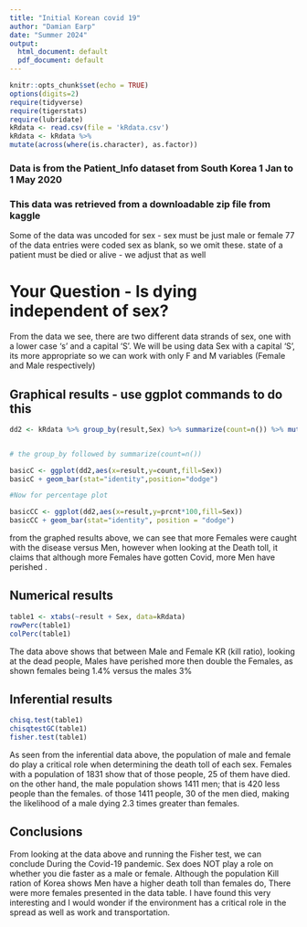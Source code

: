 ```yaml
---
title: "Initial Korean covid 19"
author: "Damian Earp"
date: "Summer 2024"
output:
  html_document: default
  pdf_document: default
---
```


```r
knitr::opts_chunk$set(echo = TRUE)
options(digits=2)
require(tidyverse)
require(tigerstats)
require(lubridate)
kRdata <- read.csv(file = 'kRdata.csv')
kRdata <- kRdata %>%
mutate(across(where(is.character), as.factor))

```
### Data is from the Patient_Info dataset from South Korea 1 Jan to 1 May 2020
### This data was retrieved from a downloadable zip file from kaggle

Some of the data was uncoded for sex - sex must be just male or female
77 of the data entries were coded sex  as blank, so we omit these.
state of a patient must be died or alive - we adjust that as well   
  
# Your Question - Is dying independent of sex?

From the data we see, there are two different data strands of sex, one with a lower case 's' and a capital 'S'. We will be using data Sex with a capital 'S', its more appropriate so we can work with only F and M variables (Female and Male respectively)





## Graphical results - use ggplot commands to do this  

```r
dd2 <- kRdata %>% group_by(result,Sex) %>% summarize(count=n()) %>% mutate(prcnt=count/sum(count))


# the group_by followed by summarize(count=n())

basicC <- ggplot(dd2,aes(x=result,y=count,fill=Sex))
basicC + geom_bar(stat="identity",position="dodge")

#Now for percentage plot

basicCC <- ggplot(dd2,aes(x=result,y=prcnt*100,fill=Sex)) 
basicCC + geom_bar(stat="identity", position = "dodge")
```

from the graphed results above, we can see that more Females were caught with the disease versus Men, however when looking at the Death toll, it  claims that although more Females have gotten Covid, more Men have perished .
  





  
## Numerical results

```r
table1 <- xtabs(~result + Sex, data=kRdata)
rowPerc(table1)
colPerc(table1)
```

The data above shows that between Male and Female KR (kill ratio), looking at the dead people, Males have perished more then double the Females, as shown females being 1.4% versus the males 3% 


## Inferential results 

```r
chisq.test(table1)
chisqtestGC(table1)
fisher.test(table1)
```

As seen from the inferential data above, the population of male and female do play a critical role when determining the death toll of each sex. Females with a population of 1831 show that of those people, 25 of them have died. on the other hand, the male population shows 1411 men; that is 420 less people than the females. of those 1411 people, 30 of the men died, making the likelihood of a male dying 2.3 times greater than females.


## Conclusions

From looking at the data above and running the Fisher test, we can conclude During the Covid-19 pandemic. Sex does NOT play a role on whether you die faster as a male or female. Although the population Kill ration of Korea shows Men have a higher death toll than females do, There were more females presented in the data table. I have found this very interesting and I would wonder if the environment has a critical role in the spread as well as work and transportation.